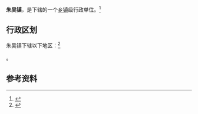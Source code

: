 {{中国乡级行政区|37/06/87/112/000}}

'''朱吴镇'''，是{{PRC admin/fullname|37/06/87/112/000|3}}下辖的一个[[乡镇|乡镇]]级行政单位。<ref>{{PRC admin/ref sgc|{{PRC admin/parent|37/06/87/112/000}}}}</ref>

== 行政区划 ==

朱吴镇下辖以下地区：<ref>{{PRC admin/ref sgc|37/06/87/112/000}}</ref>

{{PRC admin/children|37/06/87/112/000}}。

== 参考资料 ==

{{reflist}}

{{行政区划小作品}}
{{PRC admin/navcat|37/06/87/112/000}}